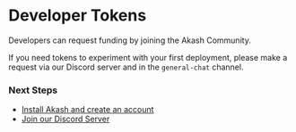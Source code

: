 # Developer Tokens

Developers can request funding by joining the Akash Community. &#x20;

If you need tokens to experiment with your first deployment, please make a request via our Discord server and in the `general-chat` channel.

### Next Steps

* [Install Akash and create an account](../guides/cli/detailed-steps/)
* [Join our Discord Server](https://discord.com/invite/DxftX67)
